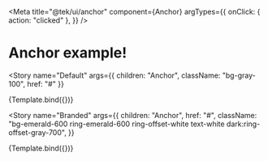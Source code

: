 

<Meta
  title="@tek/ui/anchor"
  component={Anchor}
  argTypes={{
    onClick: { action: "clicked" },
  }}
/>


# Anchor example!

<Story
  name="Default"
  args={{ children: "Anchor", className: "bg-gray-100", href: "#" }}
>
  {Template.bind({})}
</Story>

<Story
  name="Branded"
  args={{
    children: "Anchor",
    href: "#",
    className:
      "bg-emerald-600 ring-emerald-600 ring-offset-white text-white dark:ring-offset-gray-700",
  }}
>
  {Template.bind({})}
</Story>
